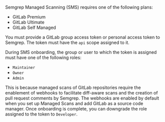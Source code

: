 Semgrep Managed Scanning (SMS) requires one of the following plans:

- GitLab Premium
- GitLab Ultimate
- GitLab Self Managed

You must provide a GitLab group access token or personal access token to Semgrep. The token must have the `api` scope assigned to it.

During SMS onboarding, the group or user to which the token is assigned must have one of the following roles: 

- `Maintainer`
- `Owner`
- `Admin`

This is because managed scans of GitLab repositories require the enablement of webhooks to facilitate diff-aware scans and the creation of pull request comments by Semgrep. The webhooks are enabled by default when you set up Managed Scans and add GitLab as a source code manager. Once onboarding is complete, you can downgrade the role assigned to the token to `Developer`.
